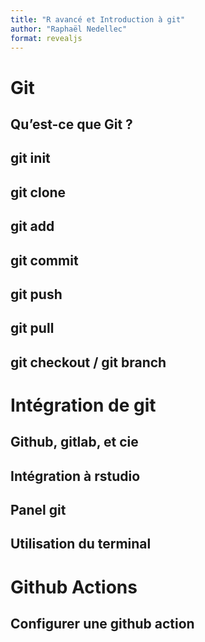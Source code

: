 ```yaml
---
title: "R avancé et Introduction à git"
author: "Raphaël Nedellec"
format: revealjs
---
```


# Git 

## Qu'est-ce que Git ?

## git init

## git clone

## git add

## git commit

## git push

## git pull

## git checkout / git branch

# Intégration de git

## Github, gitlab, et cie

## Intégration à rstudio

## Panel git

## Utilisation du terminal

# Github Actions

## Configurer une github action

